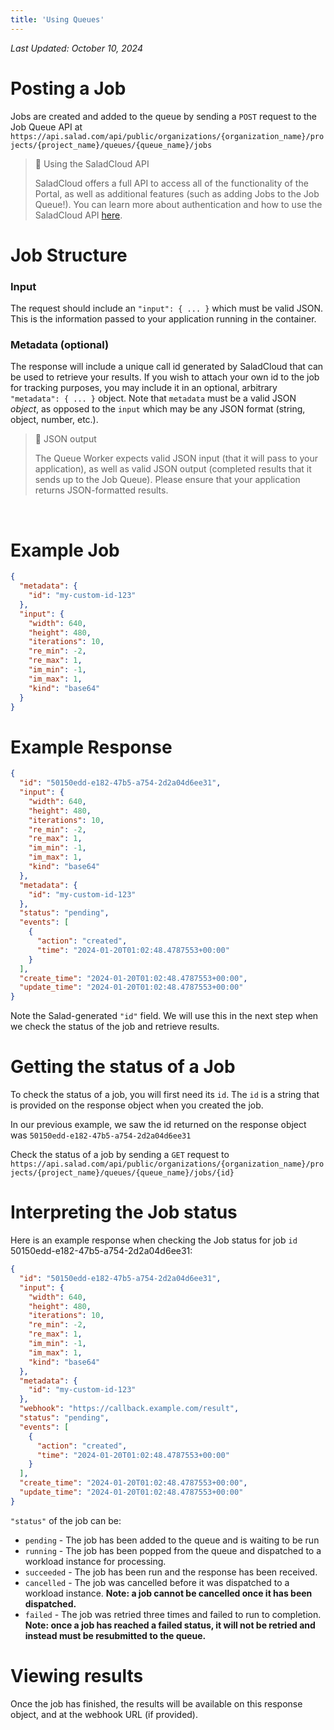 ```yaml
---
title: 'Using Queues'
---
```


*Last Updated: October 10, 2024*


# Posting a Job

Jobs are created and added to the queue by sending a `POST` request to the Job Queue API at
`https://api.salad.com/api/public/organizations/{organization_name}/projects/{project_name}/queues/{queue_name}/jobs`

> 📘 Using the SaladCloud API
>
> SaladCloud offers a full API to access all of the functionality of the Portal, as well as additional features (such as
> adding Jobs to the Job Queue!). You can learn more about authentication and how to use the SaladCloud API
> [here](https://docs.salad.com/reference/api-reference).

# Job Structure

### Input

The request should include an `"input": { ... }` which must be valid JSON. This is the information passed to your
application running in the container.

### Metadata (optional)

The response will include a unique call id generated by SaladCloud that can be used to retrieve your results. If you
wish to attach your own id to the job for tracking purposes, you may include it in an optional, arbitrary
`"metadata": { ... }` object. Note that `metadata` must be a valid JSON _object_, as opposed to the `input` which may be
any JSON format (string, object, number, etc.).

> 📘 JSON output
>
> The Queue Worker expects valid JSON input (that it will pass to your application), as well as valid JSON output
> (completed results that it sends up to the Job Queue). Please ensure that your application returns JSON-formatted
> results.

<br />

# Example Job

```json
{
  "metadata": {
    "id": "my-custom-id-123"
  },
  "input": {
    "width": 640,
    "height": 480,
    "iterations": 10,
    "re_min": -2,
    "re_max": 1,
    "im_min": -1,
    "im_max": 1,
    "kind": "base64"
  }
}
```

# Example Response

```json
{
  "id": "50150edd-e182-47b5-a754-2d2a04d6ee31",
  "input": {
    "width": 640,
    "height": 480,
    "iterations": 10,
    "re_min": -2,
    "re_max": 1,
    "im_min": -1,
    "im_max": 1,
    "kind": "base64"
  },
  "metadata": {
    "id": "my-custom-id-123"
  },
  "status": "pending",
  "events": [
    {
      "action": "created",
      "time": "2024-01-20T01:02:48.4787553+00:00"
    }
  ],
  "create_time": "2024-01-20T01:02:48.4787553+00:00",
  "update_time": "2024-01-20T01:02:48.4787553+00:00"
}
```

Note the Salad-generated `"id"` field. We will use this in the next step when we check the status of the job and
retrieve results.

# Getting the status of a Job

To check the status of a job, you will first need its `id`. The `id` is a string that is provided on the response object
when you created the job.

In our previous example, we saw the id returned on the response object was `50150edd-e182-47b5-a754-2d2a04d6ee31`

Check the status of a job by sending a `GET` request to
`https://api.salad.com/api/public/organizations/{organization_name}/projects/{project_name}/queues/{queue_name}/jobs/{id}`

# Interpreting the Job status

Here is an example response when checking the Job status for job `id` 50150edd-e182-47b5-a754-2d2a04d6ee31:

```json
{
  "id": "50150edd-e182-47b5-a754-2d2a04d6ee31",
  "input": {
    "width": 640,
    "height": 480,
    "iterations": 10,
    "re_min": -2,
    "re_max": 1,
    "im_min": -1,
    "im_max": 1,
    "kind": "base64"
  },
  "metadata": {
    "id": "my-custom-id-123"
  },
  "webhook": "https://callback.example.com/result",
  "status": "pending",
  "events": [
    {
      "action": "created",
      "time": "2024-01-20T01:02:48.4787553+00:00"
    }
  ],
  "create_time": "2024-01-20T01:02:48.4787553+00:00",
  "update_time": "2024-01-20T01:02:48.4787553+00:00"
}
```

`"status"` of the job can be:

- `pending` - The job has been added to the queue and is waiting to be run
- `running` - The job has been popped from the queue and dispatched to a workload instance for processing.
- `succeeded` - The job has been run and the response has been received.
- `cancelled` - The job was cancelled before it was dispatched to a workload instance. **Note: a job cannot be cancelled
  once it has been dispatched.**
- `failed` - The job was retried three times and failed to run to completion. **Note: once a job has reached a failed
  status, it will not be retried and instead must be resubmitted to the queue.**

# Viewing results

Once the job has finished, the results will be available on this response object, and at the webhook URL (if provided).

